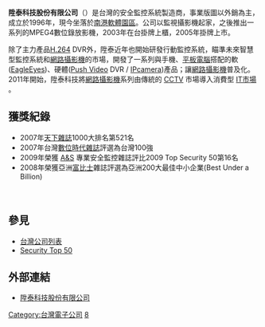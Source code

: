 
{{Infobox company
| name                = 陞泰科技股份有限公司
| name_en             = AV TECH CORPORATION
| logo                =  <!-- 因文件已删，故注解：[[File:AVTECHlogo.png|300px]] -->
| caption             = 
| type                =  [[上市公司|上市公司]]
| original_text       = 
| other_text          = 
| traded_as           = {{twse|8072}}
| ROC_UBN             = 
| fate                = 
| predecessor         = 
| successor           = 
| foundation          = <!-- {{Start date|1996|06|26}} -->
| location            = {{ROC-TW}}[[台北市|台北市]][[南港區|南港區]]三重路19之11號E棟10樓
| locations           = 
| area_served         = 
| founder             = 
| chairman            = 陳世忠 
| president           = 
| MD                  = 
| GM                  = 田正平 
| CEO                 = 
| COO                 = 
| CFO                 = 
| CMO                 = 
| key_people          = 
| industry            = [[電子產品|電子產品]]製造業
| products            = 專業電子攝影機、影像處理、安全器材設備、光電通訊系統產業
| services            = 
| revenue             = {{profit}}40億元(2006)
| operating_income    = 
| net_income          = {{profit}}10億元 (2006)
| aum                 = <!-- Only used with financial services companies -->
| assets              = 
| equity              = 
| owner               = 
| num_employees       = 
| parent              = 
| divisions           = 
| subsid              = 
| homepage            =[http://www.avtech.com.tw 陞泰科技] 
| zip_code            = 115
| telephone_no        = 
| slogan              = 
| capital             =[[新臺幣|新台幣]]1,000,000,000元 
| market_value        = 
| P/E ratio           = 
| earnings per share  = {{profit}}12.2元(2006)
| Net asset value     = 
| accounting_period   = 
| major_shareholder   = 
}}


'''陞泰科技股份有限公司'''（'''{{lang|en|AVTECH CORP.}}'''{{twse|8072}}）是台灣的安全監控系統製造商，事業版圖以外銷為主，成立於1996年，現今坐落於[[南港軟體園區|南港軟體園區]]。公司以監視攝影機起家，之後推出一系列的MPEG4數位錄放影機，2003年在台掛牌上櫃，2005年掛牌上市。

除了主力產品[[H.264|H.264]] DVR外，陞泰近年也開始研發行動監控系統，瞄準未來智慧型監控系統和[[網路攝影機|網路攝影機]]的市場，開發了一系列與手機、[[平板電腦|平板電腦]]搭配的軟([[EagleEyes|EagleEyes]])、硬體([[Push_Video|Push Video]] DVR / [[IPcamera|IPcamera]])產品；讓[[網路攝影機|網路攝影機]]普及化。2011年開始，陞泰科技將[[網路攝影機|網路攝影機]]系列由傳統的 [[閉路電視|CCTV]] 市場導入消費型 [[IT市場|IT市場]] 。

==獲獎紀錄==
* 2007年[[天下雜誌|天下雜誌]]1000大排名第521名
* 2007年台灣[[數位時代雜誌|數位時代雜誌]]評選為台灣100強
* 2009年榮獲 [[A&S|A&S]] 專業安全監控雜誌評比2009 Top Security 50第16名
* 2008年榮獲亞洲[[富比士|富比士]]雜誌評選為亞洲200大最佳中小企業(Best Under a Billion)
　　

==參見==
*[[台灣公司列表|台灣公司列表]]
*[http://www.asmag.com/security50/Security50_Ranking.aspx Security Top 50] {{Wayback|url=http://www.asmag.com/security50/Security50_Ranking.aspx |date=20110806080356 }}

== 外部連結 ==
*[http://www.avtech.com.tw 陞泰科技股份有限公司] {{Wayback|url=http://www.avtech.com.tw/ |date=20130707104536 }}

[[Category:台灣電子公司|Category:台灣電子公司]]
[[Category:臺灣證券交易所上市公司|8]]